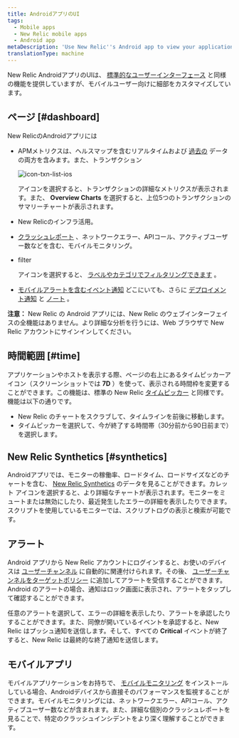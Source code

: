 ```yaml
---
title: AndroidアプリのUI
tags:
  - Mobile apps
  - New Relic mobile apps
  - Android app
metaDescription: 'Use New Relic''s Android app to view your applications, hosts, and key transactions, plus any of their alerts.'
translationType: machine
---
```



New Relic AndroidアプリのUIは、 [標準的なユーザーインターフェース](/docs/site/standard-dashboard-features) と同様の機能を提供していますが、モバイルユーザー向けに細部をカスタマイズしています。

## ページ [#dashboard]

New RelicのAndroidアプリには

* APMメトリクスは、ヘルスマップを含むリアルタイムおよび [過去の](#time) データの両方を含みます。また、トランザクション

  <img
    title="icon-txn-list-ios"
    alt="icon-txn-list-ios"
    src={iconTxnListIos}
  />

  アイコンを選択すると、トランザクションの詳細なメトリクスが表示されます。また、 **Overview Charts** を選択すると、上位5つのトランザクションのサマリーチャートが表示されます。

* New Relicのインフラ活用。

* [クラッシュレポート](/docs/mobile-monitoring/mobile-monitoring-ui/mobile-app-dashboards/mobile-apps-crash-dashboard) 、ネットワークエラー、APIコール、アクティブユーザー数などを含む、モバイルモニタリング。

* filter

  <Icon name="fe-filter"/>

  アイコンを選択すると、 [ラベルやカテゴリでフィルタリングできます](/docs/data-analysis/user-interface-functions/labels-categories-organize-your-apps-servers) 。

* [モバイルアラートを含むイベント通知](/docs/mobile-apps/new-relic-ios-app/features/ios-alerting) どこにいても、さらに [デプロイメント通知](/docs/applications-menu/deployments-dashboard) と [ノート](/docs/site/public-and-private-notes) 。

**注意：** New Relic の Android アプリには、New Relic のウェブインターフェイスの全機能はありません。より詳細な分析を行うには、Web ブラウザで New Relic アカウントにサインインしてください。

## 時間範囲 [#time]

アプリケーションやホストを表示する際、ページの右上にあるタイムピッカーアイコン（スクリーンショットでは **7D** ）を使って、表示される時間枠を変更することができます。この機能は、標準の New Relic [タイムピッカー](/docs/site/timepicker-setting-time-periods-to-view-data) と同様です。機能は以下の通りです。

* New Relic のチャートをスクラブして、タイムラインを前後に移動します。
* タイムピッカーを選択して、今が終了する時間帯（30分前から90日前まで）を選択します。

## New Relic Synthetics [#synthetics]

Androidアプリでは、モニターの稼働率、ロードタイム、ロードサイズなどのチャートを含む、 [New Relic Synthetics](/docs/synthetics/new-relic-synthetics/getting-started/new-relic-synthetics) のデータを見ることができます。カレット <Icon name="fe-chevron-down"/>アイコンを選択すると、より詳細なチャートが表示されます。モニターをミュートまたは無効にしたり、最近発生したエラーの詳細を表示したりできます。スクリプトを使用しているモニターでは、スクリプトログの表示と検索が可能です。

## アラート

Android アプリから New Relic アカウントにログインすると、お使いのデバイスは [ユーザーチャンネル](/docs/alerts/new-relic-alerts-beta/managing-notification-channels/notification-channels-controlling-where-send-alerts#user) に自動的に関連付けられます。その後、 [ユーザーチャンネルをターゲットポリシー](/docs/alerts/new-relic-alerts-beta/managing-notification-channels/notification-channels-controlling-where-send-alerts#mobile-push) に追加してアラートを受信することができます。Android のアラートの場合、通知はロック画面に表示され、アラートをタップして確認することができます。

任意のアラートを選択して、エラーの詳細を表示したり、アラートを承認したりすることができます。また、同僚が開いているイベントを承認すると、New Relic はプッシュ通知を送信します。そして、すべての **Critical** イベントが終了すると、New Relic は最終的な終了通知を送信します。

## モバイルアプリ

モバイルアプリケーションをお持ちで、 [モバイルモニタリング](/docs/mobile-apps/new-relic-mobile) をインストールしている場合、Androidデバイスから直接そのパフォーマンスを監視することができます。モバイルモニタリングには、ネットワークエラー、APIコール、アクティブユーザー数などが含まれます。また、詳細な個別のクラッシュレポートを見ることで、特定のクラッシュインシデントをより深く理解することができます。
